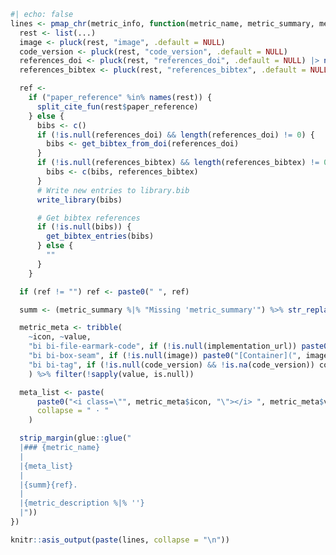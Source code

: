 ```r
#| echo: false
lines <- pmap_chr(metric_info, function(metric_name, metric_summary, metric_description, implementation_url, code_version, ...) {
  rest <- list(...)
  image <- pluck(rest, "image", .default = NULL)
  code_version <- pluck(rest, "code_version", .default = NULL)
  references_doi <- pluck(rest, "references_doi", .default = NULL) |> na.omit()
  references_bibtex <- pluck(rest, "references_bibtex", .default = NULL) |> na.omit()

  ref <-
    if ("paper_reference" %in% names(rest)) {
      split_cite_fun(rest$paper_reference)
    } else {
      bibs <- c()
      if (!is.null(references_doi) && length(references_doi) != 0) {
        bibs <- get_bibtex_from_doi(references_doi)
      }
      if (!is.null(references_bibtex) && length(references_bibtex) != 0) {
        bibs <- c(bibs, references_bibtex)
      }
      # Write new entries to library.bib
      write_library(bibs)

      # Get bibtex references
      if (!is.null(bibs)) {
        get_bibtex_entries(bibs)
      } else {
        ""
      }
    }

  if (ref != "") ref <- paste0(" ", ref)

  summ <- (metric_summary %|% "Missing 'metric_summary'") %>% str_replace_all("\\n", " ") %>% str_replace_all("\\. *$", "")

  metric_meta <- tribble(
    ~icon, ~value,
    "bi bi-file-earmark-code", if (!is.null(implementation_url)) paste0("[Source code](", implementation_url, ")") else NULL,
    "bi bi-box-seam", if (!is.null(image)) paste0("[Container](", image, ")") else NULL,
    "bi bi-tag", if (!is.null(code_version) && !is.na(code_version)) code_version else NULL,
    ) %>% filter(!sapply(value, is.null))

  meta_list <- paste(
      paste0("<i class=\"", metric_meta$icon, "\"></i> ", metric_meta$value),
      collapse = " · "
    )

  strip_margin(glue::glue("
  |### {metric_name}
  |
  |{meta_list}
  |
  |{summ}{ref}.
  |
  |{metric_description %|% ''}
  |"))
})

knitr::asis_output(paste(lines, collapse = "\n"))
```
